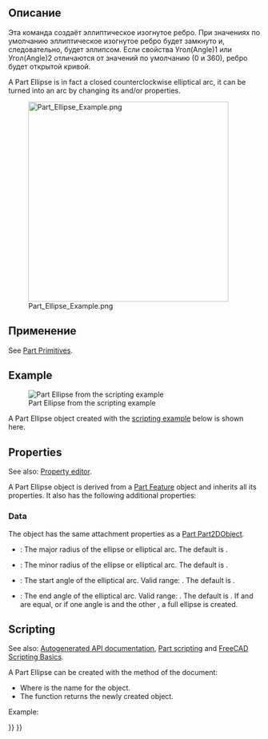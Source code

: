 <languages/>

{{Docnav/ru
|[[Part_Circle/ru|Окружность]]
|[[Part_Point/ru|Точка(Вершина)]]
|[[Part_Workbench/ru|Part(Деталь)]]
|IconL=Part_Circle.svg
|IconR=Part_Point.svg
|IconC=Workbench_Part.svg
}}

{{GuiCommand/ru
|Name=Part Ellipse
|Name/ru=Эллипс
|MenuLocation=Деталь → [[Part_Primitives/ru|Создать примитивы...]] → Эллипс
|Workbenches=[[Part_Workbench/ru|Part(Деталь)]], [[OpenSCAD_Workbench/ru|OpenSCAD]]
|SeeAlso=..
}}

== Описание ==

<div class="mw-translate-fuzzy">
Эта команда создаёт эллиптическое изогнутое ребро. При значениях по умолчанию эллиптическое изогнутое ребро будет замкнуто и, следовательно, будет эллипсом. Если свойства Угол(Angle)1 или Угол(Angle)2 отличаются от значений по умолчанию (0 и 360), ребро будет открытой кривой.
</div>

A Part Ellipse is in fact a closed counterclockwise elliptical arc, it can be turned into an arc by changing its {{PropertyData|Angle1}} and/or {{PropertyData|Angle2}} properties.

[[Image:Part_Ellipse_Example.png|400px]]

== Применение ==

See [[Part_Primitives#Usage|Part Primitives]].

== Example ==

[[Image:Part_Ellipse_Scripting_Example.png|thumb|Part Ellipse from the scripting example]]

A Part Ellipse object created with the [[#Scripting|scripting example]] below is shown here.

== Properties ==

See also: [[Property_editor|Property editor]].

A Part Ellipse object is derived from a [[Part_Feature|Part Feature]] object and inherits all its properties. It also has the following additional properties:

=== Data ===

{{TitleProperty|Attachment}}

The object has the same attachment properties as a [[Part_Part2DObject#Data|Part Part2DObject]].

{{TitleProperty|Base}}

* {{PropertyData|MajorRadius|Length}}: The major radius of the ellipse or elliptical arc. The default is {{Value|4mm}}.
* {{PropertyData|MinorRadius|Length}}: The minor radius of the ellipse or elliptical arc. The default is {{Value|2mm}}.
* {{PropertyData|Angle1|Angle}}: The start angle of the elliptical arc. Valid range: {{Value|0° &lt; value &lt;&#61; 360°}}. The default is {{Value|0°}}.
* {{PropertyData|Angle2|Angle}}: The end angle of the elliptical arc. Valid range: {{Value|0° &lt; value &lt;&#61; 360°}}. The default is {{Value|360°}}. If {{PropertyData|Angle1}} and {{PropertyData|Angle2}} are equal, or if one angle is {{Value|0°}} and the other {{Value|360°}}, a full ellipse is created.

== Scripting ==

See also: [https://freecad.github.io/SourceDoc/ Autogenerated API documentation], [[Part_scripting|Part scripting]] and [[FreeCAD_Scripting_Basics|FreeCAD Scripting Basics]].

A Part Ellipse can be created with the {{Incode|addObject()}} method of the document:

{{Code|code=
ellipse = FreeCAD.ActiveDocument.addObject("Part::Ellipse", "myEllipse")
}}

* Where {{Incode|"myEllipse"}} is the name for the object.
* The function returns the newly created object.

Example:

{{Code|code=
import FreeCAD as App

doc = App.activeDocument()

ellipse = doc.addObject("Part::Ellipse", "myEllipse")
ellipse.MajorRadius = 20
ellipse.MinorRadius = 10
ellipse.Angle1 = 45
ellipse.Angle2 = 135
ellipse.Placement = App.Placement(App.Vector(1, 2, 3), App.Rotation(30, 45, 10))

doc.recompute()
}}


{{Docnav/ru
|[[Part_Circle/ru|Окружность]]
|[[Part_Point/ru|Точка(Вершина)]]
|[[Part_Workbench/ru|Part(Деталь)]]
|IconL=Part_Circle.svg
|IconR=Part_Point.svg
|IconC=Workbench_Part.svg
}}

{{Part_Tools_navi{{#translation:}}}}
{{Userdocnavi{{#translation:}}}}